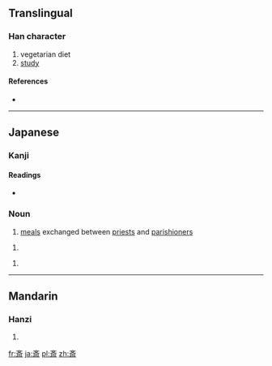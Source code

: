 {{also|齋|斋}}
==Translingual==

===Han character===
{{Han char|rn=67|rad=文|as=07|sn=11|four=|canj=卜大中一中 (YKLML)}}

# vegetarian diet
# [[study]]

====References====
* {{Han ref|kx=0477.091|dkj=13467|dj=0835.080|hdz=32170.111|uh=658E|ud=25998}}

----

==Japanese==

===Kanji===
{{ja-kanji|grade=c|rs=文07}}

====Readings====
* {{ja-readings|on=[[さい]] (sai)|kun=[[ものいみ]] (monoimi), [[つつしむ]] (tsutsushimu), [[とき]] (toki)}}

===Noun===
{{ja-noun|とき}} 

# [[meal]]s exchanged between [[priest]]s and [[parishioner]]s

{{ja-noun|いみ}} 

# {{alternative form of|忌み|lang=ja}} 

{{ja-noun|いわい}} 

# {{alternative form of|祝い|lang=ja}}

----

==Mandarin==

===Hanzi===
{{cmn-hanzi|pin=[[zhāi]] ([[zhai1]])|wg=chai<sup>1</sup>}}

# {{defn|lang=cmn|sort=文07}}

[[fr:斎]]
[[ja:斎]]
[[pl:斎]]
[[zh:斎]]